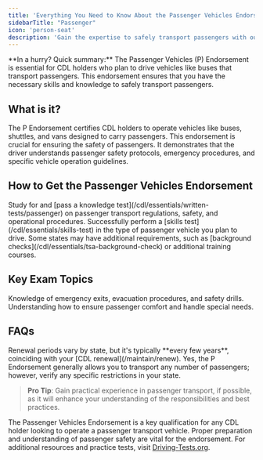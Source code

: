 ```yaml
---
title: 'Everything You Need to Know About the Passenger Vehicles Endorsement'
sidebarTitle: "Passenger"
icon: 'person-seat'
description: 'Gain the expertise to safely transport passengers with our comprehensive guide on the Passenger Endorsement for your CDL. We detail the process, requirements, and training needed to excel in passenger services.'
---
```

<Snippet file="andrei.mdx" />
<Tip>**In a hurry? Quick summary:** The Passenger Vehicles (P) Endorsement is essential for CDL holders who plan to drive vehicles like buses that transport passengers. This endorsement ensures that you have the necessary skills and knowledge to safely transport passengers.</Tip>

<Snippet file="passenger-endorsement-diagram.mdx" />

## What is it?

<AccordionGroup>
  <Accordion title="Overview">
    The P Endorsement certifies CDL holders to operate vehicles like buses, shuttles, and vans designed to carry passengers.
  </Accordion>

  <Accordion title="Why Is It Important?">
    This endorsement is crucial for ensuring the safety of passengers. It demonstrates that the driver understands passenger safety protocols, emergency procedures, and specific vehicle operation guidelines.
  </Accordion>
</AccordionGroup>

## How to Get the Passenger Vehicles Endorsement

<Steps>
  <Step title="Pass the Written Knowledge Test">
    Study for and [pass a knowledge test](/cdl/essentials/written-tests/passenger) on passenger transport regulations, safety, and operational procedures.
  </Step>

  <Step title="Complete a Skills Test">
    Successfully perform a [skills test](/cdl/essentials/skills-test) in the type of passenger vehicle you plan to drive.
  </Step>

  <Step title="Meet Additional State Requirements">
    Some states may have additional requirements, such as [background checks](/cdl/essentials/tsa-background-check) or additional training courses.
  </Step>
</Steps>

## Key Exam Topics

<CardGroup cols={2}>
  <Card title="Safety Procedures" icon="shield">
    Knowledge of emergency exits, evacuation procedures, and safety drills.
  </Card>

  <Card title="Passenger Comfort" icon="user">
    Understanding how to ensure passenger comfort and handle special needs.
  </Card>
</CardGroup>

## FAQs

<AccordionGroup>
  <Accordion title="How often do I need to renew it?">
    Renewal periods vary by state, but it's typically **every few years**, coinciding with your [CDL renewal](/maintain/renew).
  </Accordion>

  <Accordion title="Can I transport any number of passengers?">
    Yes, the P Endorsement generally allows you to transport any number of passengers; however, verify any specific restrictions in your state.
  </Accordion>
</AccordionGroup>

> **Pro Tip**: Gain practical experience in passenger transport, if possible, as it will enhance your understanding of the responsibilities and best practices.

The Passenger Vehicles Endorsement is a key qualification for any CDL holder looking to operate a passenger transport vehicle. Proper preparation and understanding of passenger safety are vital for the endorsement. For additional resources and practice tests, visit [Driving-Tests.org](https://driving-tests.org).

<Snippet file="cdl-premium.mdx" />
